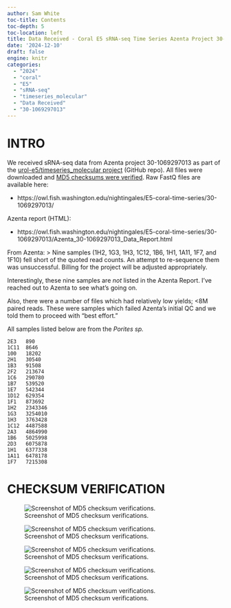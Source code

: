 ```yaml
---
author: Sam White
toc-title: Contents
toc-depth: 5
toc-location: left
title: Data Received - Coral E5 sRNA-seq Time Series Azenta Project 30-1069297013
date: '2024-12-10'
draft: false
engine: knitr
categories: 
  - "2024"
  - "coral"
  - "E5"
  - "sRNA-seq"
  - "timeseries_molecular"
  - "Data Received"
  - "30-1069297013"
---
```

# INTRO

We received sRNA-seq data from Azenta project 30-1069297013 as part of the [urol-e5/timeseries_molecular project](https://github.com/urol-e5/timeseries_molecular/tree/main) (GitHub repo). All files were downloaded and [MD5 checksums were verified](#checksum-verification). Raw FastQ files are available here:

- https://owl.fish.washington.edu/nightingales/E5-coral-time-series/30-1069297013/

Azenta report (HTML):

- https://owl.fish.washington.edu/nightingales/E5-coral-time-series/30-1069297013/Azenta_30-1069297013_Data_Report.html

::: {.callout-note}
From Azenta:
> Nine samples (1H2, 1G3, 1H3, 1C12, 1B6, 1H1, 1A11, 1F7, and 1F10) fell short of the quoted read counts. An attempt to re-sequence them was unsuccessful. Billing for the project will be adjusted appropriately.
:::

Interestingly, these nine samples are _not_ listed in the Azenta Report. I've reached out to Azenta to see what's going on.

Also, there were a number of files which had relatively low yields; <8M paired reads. These were samples which failed Azenta's initial QC and we told them to proceed with "best effort."

::: {.callout-important}
All samples listed below are from the _Porites sp._
:::

```
2E3   890
1C11  8646
100   18202
2H1   30540
1B3   91508
2F2   213674
1C6   290780
1B7   539520
1E7   542344
1D12  629354
1F1   873692
1H2   2343346
1G3   3254010
1H3   3763428
1C12  4487588
2A3   4864990
1B6   5025998
2D3   6075878
1H1   6377338
1A11  6478178
1F7   7215308
```



# CHECKSUM VERIFICATION

![Screenshot of MD5 checksum verifications. ](./20241210-E5-timeseries-sRNAseq-checksums-01.png){#fig-MD5-01 fig-alt="Screenshot of MD5 checksum verifications." .lightbox}

![Screenshot of MD5 checksum verifications. ](./20241210-E5-timeseries-sRNAseq-checksums-02.png){#fig-MD5-02 fig-alt="Screenshot of MD5 checksum verifications." .lightbox}

![Screenshot of MD5 checksum verifications. ](./20241210-E5-timeseries-sRNAseq-checksums-03.png){#fig-MD5-03 fig-alt="Screenshot of MD5 checksum verifications." .lightbox}

![Screenshot of MD5 checksum verifications. ](./20241210-E5-timeseries-sRNAseq-checksums-04.png){#fig-MD5-04 fig-alt="Screenshot of MD5 checksum verifications." .lightbox}

![Screenshot of MD5 checksum verifications. ](./20241210-E5-timeseries-sRNAseq-checksums-05.png){#fig-MD5-05 fig-alt="Screenshot of MD5 checksum verifications." .lightbox}
